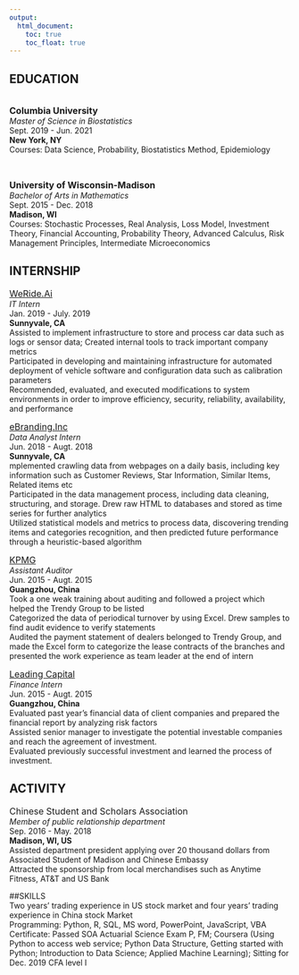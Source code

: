 ```yaml
---
output: 
  html_document:
    toc: true
    toc_float: true
---
```


## EDUCATION

<br>
<font size = "3">**Columbia University**</font>                                             
_Master of Science in Biostatistics_
<br> Sept. 2019 - Jun. 2021
<br> **New York, NY**
<br>Courses: Data Science, Probability, Biostatistics Method, Epidemiology


<br>

<font size = "3">**University of Wisconsin-Madison**</font>
<br>_Bachelor of Arts in Mathematics_
<br> Sept. 2015 - Dec. 2018
<br> **Madison, WI**
<br>Courses: Stochastic Processes, Real Analysis, Loss Model, Investment Theory, Financial Accounting, Probability Theory, Advanced Calculus, Risk Management Principles, Intermediate Microeconomics

## INTERNSHIP

<font size = "3">[WeRide.Ai](https://www.weride.ai/)</font>  
*IT Intern*
<br> Jan. 2019 - July. 2019
<br> **Sunnyvale, CA**
<br> Assisted to implement infrastructure to store and process car data such as logs or sensor data; Created internal tools to track important company metrics
<br> Participated in developing and maintaining infrastructure for automated deployment of vehicle software and configuration data such as calibration parameters
<br> Recommended, evaluated, and executed modifications to system environments in order to improve efficiency, security, reliability, availability, and performance



<font size = "3">[eBranding.Inc](http://www.ebrandinginc.com/)</font>  
*Data Analyst Intern*
<br> Jun. 2018 - Augt. 2018
<br> **Sunnyvale, CA**
<br> mplemented crawling data from webpages on a daily basis, including key information such as Customer Reviews, Star Information, Similar Items, Related items etc
<br> Participated in the data management process, including data cleaning, structuring, and storage. Drew raw HTML to databases and stored as time series for further analytics
<br> Utilized statistical models and metrics to process data, discovering trending items and categories recognition, and then predicted future performance through a heuristic-based algorithm

<font size = "3">[KPMG](https://home.kpmg/cn/en/home.html)</font>  
*Assistant Auditor*
<br> Jun. 2015 - Augt. 2015
<br> **Guangzhou, China**
<br> Took a one weak training about auditing and followed a project which helped the Trendy Group to be listed
<br> Categorized the data of periodical turnover by using Excel. Drew samples to find audit evidence to verify statements
<br> Audited the payment statement of dealers belonged to Trendy Group, and made the Excel form to categorize the lease contracts of the branches and presented the work experience as team leader at the end of intern

<font size = "3">[Leading Capital](http://www.leadingcapital.com.cn/)</font>
<br>*Finance Intern*
<br> Jun. 2015 - Augt. 2015
<br> **Guangzhou, China**
<br> Evaluated past year’s financial data of client companies and prepared the financial report by analyzing risk factors
<br> Assisted senior manager to investigate the potential investable companies and reach the agreement of investment.
<br> Evaluated previously successful investment and learned the process of investment. 

## ACTIVITY
<font size = "3">Chinese Student and Scholars Association</font>
<br> *Member of public relationship department*
<br> Sep. 2016 - May. 2018
<br>**Madison, WI, US**
<br> Assisted department president applying over 20 thousand dollars from Associated Student of Madison and Chinese Embassy
<br> Attracted the sponsorship from local merchandises such as Anytime Fitness, AT&T and US Bank 

##SKILLS
<br> Two years’ trading experience in US stock market and four years’ trading experience in China stock Market
<br> Programming: Python, R, SQL, MS word, PowerPoint, JavaScript, VBA
<br> Certificate: Passed SOA Actuarial Science Exam P, FM; Coursera (Using Python to access web service; Python Data Structure, Getting started with Python; Introduction to Data Science; Applied Machine Learning); Sitting for Dec. 2019 CFA level I